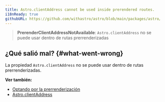 ```yaml
---
title: Astro.clientAddress cannot be used inside prerendered routes.
i18nReady: true
githubURL: https://github.com/withastro/astro/blob/main/packages/astro/src/core/errors/errors-data.ts
---
```



> **PrerenderClientAddressNotAvailable**: `Astro.clientAddress` no se puede usar dentro de rutas prerrenderizadas

## ¿Qué salió mal? \{#what-went-wrong\}
La propiedad `Astro.clientAddress` no se puede usar dentro de rutas prerrenderizadas.

**Ver también:**
-  [Optando por la prerrenderización](/es/guides/server-side-rendering/#optando-por-la-pre-renderización-en-el-modo-server)
-  [Astro.clientAddress](/es/reference/api-reference/#astroclientaddress)



